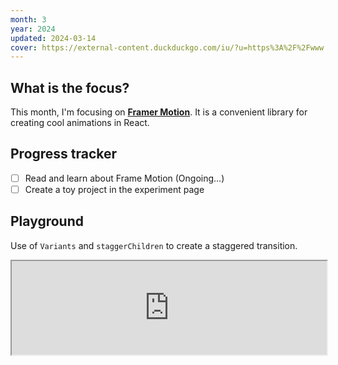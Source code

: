 ```yaml
---
month: 3
year: 2024
updated: 2024-03-14
cover: https://external-content.duckduckgo.com/iu/?u=https%3A%2F%2Fwww.framer.com%2Fimages%2Fsocial%2Fmotion.png&f=1&nofb=1&ipt=659d2042a1d1ae1b641decc1851909cede0c1b067a72002f5ba36ed57400f5dc&ipo=images
---
```


## What is the focus?

This month, I'm focusing on [**Framer Motion**](https://www.framer.com/motion/). It is a convenient library for creating cool animations in React.

## Progress tracker

- [ ] Read and learn about Frame Motion (Ongoing...)
- [ ] Create a toy project in the experiment page

## Playground

Use of `Variants` and `staggerChildren` to create a staggered transition.

<iframe
  src='https://codesandbox.io/embed/c8yxdg?view=Editor+%2B+Preview&module=%2Fsrc%2FApp.tsx&hidenavigation=1'
  width='100%'
  style={{
    aspectRatio: '1/1',
  }}
  title='variant, staggered transition'
  allow='accelerometer; ambient-light-sensor; camera; encrypted-media; geolocation; gyroscope; hid; microphone; midi; payment; usb; vr; xr-spatial-tracking'
  sandbox='allow-forms allow-modals allow-popups allow-presentation allow-same-origin allow-scripts'
></iframe>
